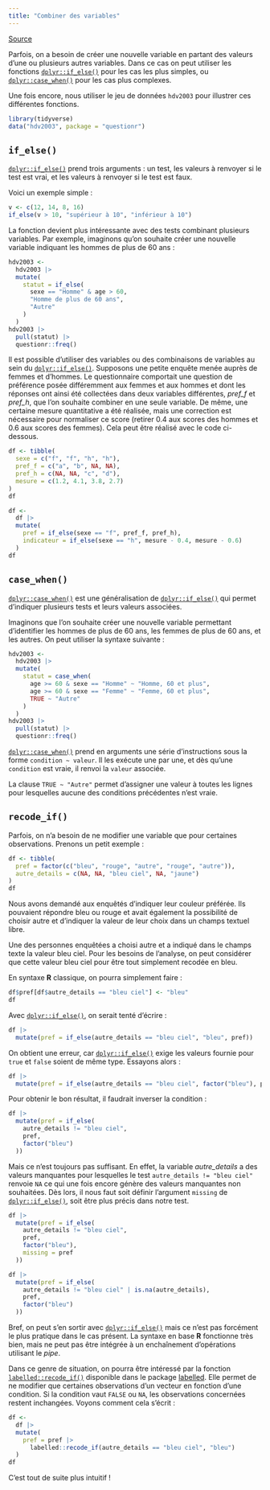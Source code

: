 ```yaml
---
title: "Combiner des variables"
---
```


[Source](https://larmarange.github.io/guide-R/manipulation/combiner-variables.html)

Parfois, on a besoin de créer une nouvelle variable en partant des valeurs d’une ou plusieurs autres variables. Dans ce cas on peut utiliser les fonctions [`dplyr::if_else()`](https://dplyr.tidyverse.org/reference/if_else.html) pour les cas les plus simples, ou [`dplyr::case_when()`](https://dplyr.tidyverse.org/reference/case_when.html) pour les cas plus complexes.

Une fois encore, nous utiliser le jeu de données `hdv2003` pour illustrer ces différentes fonctions.

```r
library(tidyverse)
data("hdv2003", package = "questionr")
```

## `if_else()`

[`dplyr::if_else()`](https://dplyr.tidyverse.org/reference/if_else.html) prend trois arguments : un test, les valeurs à renvoyer si le test est vrai, et les valeurs à renvoyer si le test est faux.

Voici un exemple simple :

```r
v <- c(12, 14, 8, 16)
if_else(v > 10, "supérieur à 10", "inférieur à 10")
```

La fonction devient plus intéressante avec des tests combinant plusieurs variables. Par exemple, imaginons qu’on souhaite créer une nouvelle variable indiquant les hommes de plus de 60 ans :

```r
hdv2003 <- 
  hdv2003 |> 
  mutate(
    statut = if_else(
      sexe == "Homme" & age > 60,
      "Homme de plus de 60 ans",
      "Autre"
    )
  )
hdv2003 |> 
  pull(statut) |> 
  questionr::freq()
```

Il est possible d’utiliser des variables ou des combinaisons de variables au sein du [`dplyr::if_else()`](https://dplyr.tidyverse.org/reference/if_else.html). Supposons une petite enquête menée auprès de femmes et d’hommes. Le questionnaire comportait une question de préférence posée différemment aux femmes et aux hommes et dont les réponses ont ainsi été collectées dans deux variables différentes, *pref_f* et *pref_h*, que l’on souhaite combiner en une seule variable. De même, une certaine mesure quantitative a été réalisée, mais une correction est nécessaire pour normaliser ce score (retirer 0.4 aux scores des hommes et 0.6 aux scores des femmes). Cela peut être réalisé avec le code ci-dessous.

```r
df <- tibble(
  sexe = c("f", "f", "h", "h"),
  pref_f = c("a", "b", NA, NA),
  pref_h = c(NA, NA, "c", "d"),
  mesure = c(1.2, 4.1, 3.8, 2.7)
)
df
```

```r
df <- 
  df |> 
  mutate(
    pref = if_else(sexe == "f", pref_f, pref_h),
    indicateur = if_else(sexe == "h", mesure - 0.4, mesure - 0.6)
  )
df
```

## `case_when()`

[`dplyr::case_when()`](https://dplyr.tidyverse.org/reference/case_when.html) est une généralisation de [`dplyr::if_else()`](https://dplyr.tidyverse.org/reference/if_else.html) qui permet d’indiquer plusieurs tests et leurs valeurs associées.

Imaginons que l’on souhaite créer une nouvelle variable permettant d’identifier les hommes de plus de 60 ans, les femmes de plus de 60 ans, et les autres. On peut utiliser la syntaxe suivante :

```r
hdv2003 <-
  hdv2003 |> 
  mutate(
    statut = case_when(
      age >= 60 & sexe == "Homme" ~ "Homme, 60 et plus",
      age >= 60 & sexe == "Femme" ~ "Femme, 60 et plus",
      TRUE ~ "Autre"
    )
  )
hdv2003 |> 
  pull(statut) |> 
  questionr::freq()
```

[`dplyr::case_when()`](https://dplyr.tidyverse.org/reference/case_when.html) prend en arguments une série d’instructions sous la forme `condition ~ valeur`. Il les exécute une par une, et dès qu’une `condition` est vraie, il renvoi la `valeur` associée.

La clause `TRUE ~ "Autre"` permet d’assigner une valeur à toutes les lignes pour lesquelles aucune des conditions précédentes n’est vraie.

## `recode_if()`

Parfois, on n’a besoin de ne modifier une variable que pour certaines observations. Prenons un petit exemple :

```r
df <- tibble(
  pref = factor(c("bleu", "rouge", "autre", "rouge", "autre")),
  autre_details = c(NA, NA, "bleu ciel", NA, "jaune")
)
df
```

Nous avons demandé aux enquêtés d’indiquer leur couleur préférée. Ils pouvaient répondre bleu ou rouge et avait également la possibilité de choisir autre et d’indiquer la valeur de leur choix dans un champs textuel libre.

Une des personnes enquêtées a choisi autre et a indiqué dans le champs texte la valeur bleu ciel. Pour les besoins de l’analyse, on peut considérer que cette valeur bleu ciel pour être tout simplement recodée en bleu.

En syntaxe **R** classique, on pourra simplement faire :

```r
df$pref[df$autre_details == "bleu ciel"] <- "bleu"
df
```

Avec [`dplyr::if_else()`](https://dplyr.tidyverse.org/reference/if_else.html), on serait tenté d’écrire :

```r
df |> 
  mutate(pref = if_else(autre_details == "bleu ciel", "bleu", pref))
```

On obtient une erreur, car [`dplyr::if_else()`](https://dplyr.tidyverse.org/reference/if_else.html) exige les valeurs fournie pour `true` et `false` soient de même type. Essayons alors :

```r
df |> 
  mutate(pref = if_else(autre_details == "bleu ciel", factor("bleu"), pref))
```

Pour obtenir le bon résultat, il faudrait inverser la condition :

```r
df |> 
  mutate(pref = if_else(
    autre_details != "bleu ciel", 
    pref, 
    factor("bleu")
  ))
```

Mais ce n’est toujours pas suffisant. En effet, la variable *autre_details* a des valeurs manquantes pour lesquelles le test `autre_details != "bleu ciel"` renvoie `NA` ce qui une fois encore génère des valeurs manquantes non souhaitées. Dès lors, il nous faut soit définir l’argument `missing` de [`dplyr::if_else()`](https://dplyr.tidyverse.org/reference/if_else.html), soit être plus précis dans notre test.

```r
df |> 
  mutate(pref = if_else(
    autre_details != "bleu ciel", 
    pref, 
    factor("bleu"),
    missing = pref
  ))
```

```r
df |> 
  mutate(pref = if_else(
    autre_details != "bleu ciel" | is.na(autre_details), 
    pref, 
    factor("bleu")
  ))
```

Bref, on peut s’en sortir avec [`dplyr::if_else()`](https://dplyr.tidyverse.org/reference/if_else.html) mais ce n’est pas forcément le plus pratique dans le cas présent. La syntaxe en base **R** fonctionne très bien, mais ne peut pas être intégrée à un enchaînement d’opérations utilisant le *pipe*.

Dans ce genre de situation, on pourra être intéressé par la fonction [`labelled::recode_if()`](https://larmarange.github.io/labelled/reference/recode_if.html) disponible dans le package [labelled](https://larmarange.github.io/labelled/). Elle permet de ne modifier que certaines observations d’un vecteur en fonction d’une condition. Si la condition vaut `FALSE` ou `NA`, les observations concernées restent inchangées. Voyons comment cela s’écrit :

```r
df <-
  df |> 
  mutate(
    pref = pref |> 
      labelled::recode_if(autre_details == "bleu ciel", "bleu")
  )
df
```

C’est tout de suite plus intuitif !
